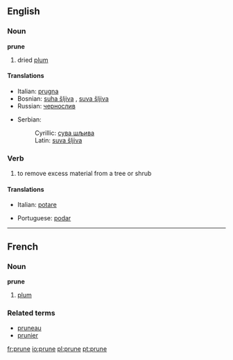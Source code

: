 ==English==
===Noun===
'''prune'''
#dried [[plum]]
====Translations====
{{top}}
*Italian: [[prugna]]
*Bosnian: [[suha šljiva#Bosnian|suha šljiva]] {{f}}, [[suva šljiva#Bosnian|suva šljiva]] {{f}}
*Russian: [[чернослив]]
{{mid}}
*Serbian:
*:Cyrillic: [[сува шљива#Serbian|сува шљива]] {{f}}
*:Latin: [[suva šljiva#Serbian|suva šljiva]] {{f}}
{{bottom}}

===Verb===
#to remove excess material from a tree or shrub
====Translations====
{{top}}
*Italian: [[potare]]
{{mid}}
*Portuguese: [[podar]]
{{bottom}}

----

==French==
===Noun===
'''prune''' {{f}}
#[[plum]]
===Related terms===
*[[pruneau]]
*[[prunier]]

[[fr:prune]]
[[io:prune]]
[[pl:prune]]
[[pt:prune]]